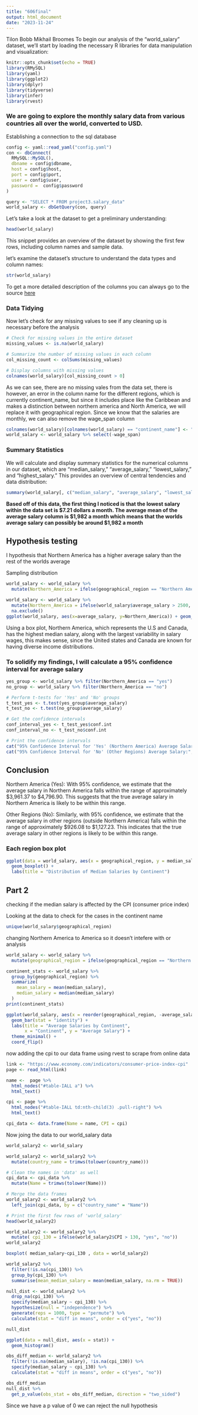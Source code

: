 ---
title: "606final"
output: html_document
date: "2023-11-24"
---

Tilon Bobb Mikhail Broomes
To begin our analysis of the "world_salary" dataset, we'll start by loading the necessary R libraries for data manipulation and visualization:
```{r setup, include=TRUE}
knitr::opts_chunk$set(echo = TRUE)
library(RMySQL)
library(yaml)
library(ggplot2)
library(dplyr)
library(tidyverse)
library(infer)
library(rvest)
```
### We are going to explore the monthly salary data from various countries all over the world, converted to USD. 

Establishing a connection to the sql database
```{r}
config <- yaml::read_yaml("config.yaml")
con <- dbConnect(
  RMySQL::MySQL(),
  dbname = config$dbname,
  host = config$host,
  port = config$port,
  user = config$user,
  password =  config$password
)
```

```{r}
query <- "SELECT * FROM project3.salary_data"
world_salary <- dbGetQuery(con, query)
```

Let's take a look at the dataset to get a preliminary understanding:
```{r}
head(world_salary)
```
This snippet provides an overview of the dataset by showing the first few rows, including column names and sample data. 

let's examine the dataset's structure to understand the data types and column names:
```{r}
str(world_salary)
```
 
To get a more detailed description of the columns you can always go to the source [here](https://www.kaggle.com/datasets/zedataweaver/global-salary-data)
 
### Data Tidying

Now let's check for any missing values to see if any cleaning up is necessary before the analysis
```{r}
# Check for missing values in the entire dataset
missing_values <- is.na(world_salary)

# Summarize the number of missing values in each column
col_missing_count <- colSums(missing_values)

# Display columns with missing values
colnames(world_salary)[col_missing_count > 0]
```


As we can see, there are no missing vales from the data set, there is however, an error in the column name for the different regions, which is currently continent_name, but since it includes place like the Caribbean and makes a distinction between northern america and North America, we will replace it with geographical region. Since we know that the salaries are monthly, we can also remove the wage_span column
```{r}
colnames(world_salary)[colnames(world_salary) == "continent_name"] <- "geographical_region"
world_salary <- world_salary %>% select(-wage_span)
```


### Summary Statistics

We will calculate and display summary statistics for the numerical columns in our dataset, which are "median_salary," "average_salary," "lowest_salary," and "highest_salary." This provides an overview of central tendencies and data distribution:
```{r}
summary(world_salary[, c("median_salary", "average_salary", "lowest_salary", "highest_salary")])
```

**Based off of this data, the first thing I noticed is that the lowest salary within the data set is $7.21 dollars a month. The average mean of the average salary column is $1,982 a month which means that the worlds average salary can possibly be around $1,982 a month**


## Hypothesis testing

I hypothesis that Northern America has a higher average salary than the rest of the worlds average


Sampling distribution
```{r}
world_salary <- world_salary %>%
  mutate(Northern_America = ifelse(geographical_region == "Northern America", "Yes", "No"))
```

```{r}
world_salary <- world_salary %>% 
  mutate(Northern_America = ifelse(world_salary$average_salary > 2500, "yes", "no")) %>%
  na.exclude()
ggplot(world_salary, aes(x=average_salary, y=Northern_America)) + geom_boxplot() + theme_bw()
```

Using a box plot, Northern America, which represents the U.S and Canada, has the highest median salary, along with the largest variability in salary wages, this makes sense, since the United states and Canada are known for having diverse income distributions.

### To solidify my findings, I will calculate a 95% confidence interval for average salary

```{r}
yes_group <- world_salary %>% filter(Northern_America == "yes")
no_group <- world_salary %>% filter(Northern_America == "no")

# Perform t-tests for 'Yes' and 'No' groups
t_test_yes <- t.test(yes_group$average_salary)
t_test_no <- t.test(no_group$average_salary)

# Get the confidence intervals
conf_interval_yes <- t_test_yes$conf.int
conf_interval_no <- t_test_no$conf.int

# Print the confidence intervals
cat("95% Confidence Interval for 'Yes' (Northern America) Average Salary:", conf_interval_yes, "\n")
cat("95% Confidence Interval for 'No' (Other Regions) Average Salary:", conf_interval_no, "\n")
```

## Conclusion
Northern America (Yes): With 95% confidence, we estimate that the average salary in Northern America falls within the range of approximately $3,961.37 to $4,796.90. This suggests that the true average salary in Northern America is likely to be within this range.

Other Regions (No): Similarly, with 95% confidence, we estimate that the average salary in other regions (outside Northern America) falls within the range of approximately $926.08 to $1,127.23. This indicates that the true average salary in other regions is likely to be within this range.

### Each region box plot
```{r}
ggplot(data = world_salary, aes(x = geographical_region, y = median_salary)) +
  geom_boxplot() +
  labs(title = "Distribution of Median Salaries by Continent")
```

## Part 2
checking if the median salary is affected by the CPI (consumer price index)

Looking at the data to check for the cases in the continent name
```{r}
unique(world_salary$geographical_region)
```
changing Northern America to America so it doesn't  intefere with or analysis 

```{r}
world_salary <- world_salary %>%
  mutate(geographical_region = ifelse(geographical_region == "Northern America", "North America", geographical_region))
```


```{r}
continent_stats <- world_salary %>%
  group_by(geographical_region) %>%
  summarize(
    mean_salary = mean(median_salary),
    median_salary = median(median_salary)
  )
print(continent_stats)
```

```{r}
ggplot(world_salary, aes(x = reorder(geographical_region, -average_salary), y = average_salary)) +
  geom_bar(stat = "identity") +
  labs(title = "Average Salaries by Continent",
       x = "Continent", y = "Average Salary") +
  theme_minimal() +
  coord_flip()

```

now adding the cpi to our data frame using rvest to scrape from online data 

```{r}
link <- "https://www.economy.com/indicators/consumer-price-index-cpi"
page <- read_html(link)

name <-  page %>% 
  html_nodes("#table-IALL a") %>% 
  html_text()

cpi <- page %>% 
  html_nodes("#table-IALL td:nth-child(3) .pull-right") %>% 
  html_text()

cpi_data <- data.frame(Name = name, CPI = cpi)

```

Now joing the data to our world_salary data 

```{r}
world_salary2 <- world_salary

world_salary2 <- world_salary2 %>%
  mutate(country_name = trimws(tolower(country_name)))  

# Clean the names in 'data' as well
cpi_data <- cpi_data %>%
  mutate(Name = trimws(tolower(Name)))  

# Merge the data frames
world_salary2 <- world_salary2 %>% 
  left_join(cpi_data, by = c("country_name" = "Name"))

# Print the first few rows of 'world_salary'
head(world_salary2)
```

```{r}
world_salary2 <- world_salary2 %>% 
  mutate( cpi_130 = ifelse(world_salary2$CPI > 130, "yes", "no"))
world_salary2
```

```{r}
boxplot( median_salary~cpi_130 , data = world_salary2)
```

```{r}
world_salary2 %>%
  filter(!is.na(cpi_130)) %>%
  group_by(cpi_130) %>%
  summarise(mean_median_salary = mean(median_salary, na.rm = TRUE))


```

```{r}
null_dist <- world_salary2 %>%
  drop_na(cpi_130) %>%
  specify(median_salary ~ cpi_130) %>%
  hypothesize(null = "independence") %>%
  generate(reps = 1000, type = "permute") %>%
  calculate(stat = "diff in means", order = c("yes", "no"))

null_dist
```

```{r}
ggplot(data = null_dist, aes(x = stat)) +
  geom_histogram()
```

```{r}
obs_diff_median <- world_salary2 %>%
  filter(!is.na(median_salary), !is.na(cpi_130)) %>%
  specify(median_salary ~ cpi_130) %>%
  calculate(stat = "diff in means", order = c("yes", "no"))
```


```{r}
obs_diff_median
null_dist %>%
  get_p_value(obs_stat = obs_diff_median, direction = "two_sided")
```

Since we have a p value of 0 we can reject the null hypothesis